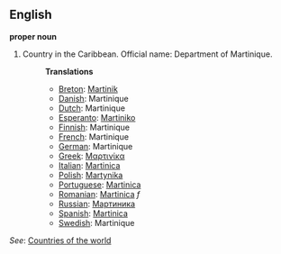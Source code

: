 ==English==

'''proper noun'''

# Country in the Caribbean. Official name: Department of Martinique.
#:'''Translations'''
#:*[[Breton]]: [[Martinik]]
#:*[[Danish]]: Martinique
#:*[[Dutch]]: Martinique
#:*[[Esperanto]]: [[Martiniko]]
#:*[[Finnish]]: Martinique
#:*[[French]]: Martinique
#:*[[German]]: Martinique
#:*[[Greek]]: [[Μαρτινίκα]]
#:*[[Italian]]: [[Martinica]]
#:*[[Polish]]: [[Martynika]]
#:*[[Portuguese]]: [[Martinica]]
#:*[[Romanian]]: [[Martinica]] ''f''
#:*[[Russian]]: [[Мартиника]]
#:*[[Spanish]]: [[Martinica]]
#:*[[Swedish]]: Martinique

''See'': [[Countries of the world]]
